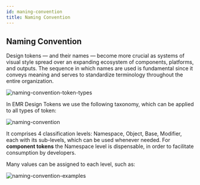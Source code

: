 ```yaml
---
id: maning-convention
title: Naming Convention
---
```


## Naming Convention

Design tokens — and their names — become more crucial as systems of visual style spread over an expanding ecosystem of components, platforms, and outputs. The sequence in which names are used is fundamental since it conveys meaning and serves to standardize terminology throughout the entire organization.

![naming-convention-token-types](../assets/naming-convention-token-types.png#expand)

In EMR Design Tokens we use the following taxonomy, which can be applied to all types of token:

![naming-convention](../assets/naming-convention.png#expand)

It comprises 4 classification levels: Namespace, Object, Base, Modifier, each with its sub-levels, which can be used whenever needed. For **component tokens** the Namespace level is dispensable, in order to facilitate consumption by developers.

Many values can be assigned to each level, such as:

![naming-convention-examples](../assets/naming-convention-examples.png#expand)



